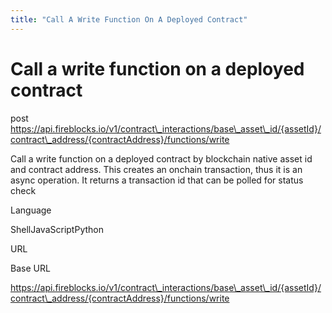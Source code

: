 ```yaml
---
title: "Call A Write Function On A Deployed Contract"
---
```

  
  # Call a write function on a deployed contract

post https://api.fireblocks.io/v1/contract\_interactions/base\_asset\_id/{assetId}/contract\_address/{contractAddress}/functions/write

Call a write function on a deployed contract by blockchain native asset id and contract address. This creates an onchain transaction, thus it is an async operation. It returns a transaction id that can be polled for status check

Language

ShellJavaScriptPython

URL

Base URL

https://api.fireblocks.io/v1/contract\_interactions/base\_asset\_id/{assetId}/contract\_address/{contractAddress}/functions/write